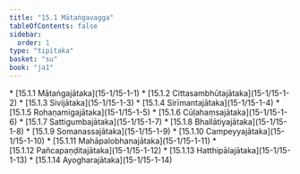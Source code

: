 ```yaml
---
title: "15.1 Mātaṅgavagga"
tableOfContents: false
sidebar:
  order: 1
type: "tipitaka"
basket: "su"
book: "ja1"
---
```



<DynamicBreadcrumb />



<TableOfContents book="ja1" section="15.1">
* [15.1.1 Mātaṅgajātaka](15-1/15-1-1)
* [15.1.2 Cittasambhūtajātaka](15-1/15-1-2)
* [15.1.3 Sivijātaka](15-1/15-1-3)
* [15.1.4 Sirīmantajātaka](15-1/15-1-4)
* [15.1.5 Rohaṇamigajātaka](15-1/15-1-5)
* [15.1.6 Cūḷahaṃsajātaka](15-1/15-1-6)
* [15.1.7 Sattigumbajātaka](15-1/15-1-7)
* [15.1.8 Bhallātiyajātaka](15-1/15-1-8)
* [15.1.9 Somanassajātaka](15-1/15-1-9)
* [15.1.10 Campeyyajātaka](15-1/15-1-10)
* [15.1.11 Mahāpalobhanajātaka](15-1/15-1-11)
* [15.1.12 Pañcapaṇḍitajātaka](15-1/15-1-12)
* [15.1.13 Hatthipālajātaka](15-1/15-1-13)
* [15.1.14 Ayogharajātaka](15-1/15-1-14)
</TableOfContents>